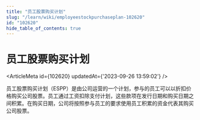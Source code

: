 ```yaml
---
title: "员工股票购买计划"
slug: "/learn/wiki/employeestockpurchaseplan-102620"
id: "102620"
hide_table_of_contents: true
---
```



# 员工股票购买计划

<ArticleMeta id={102620} updatedAt={'2023-09-26 13:59:02'} />
<div className='border-solid border-b border-t-0 my-4 border-[var(--ifm-color-gray-300)]' />

员工股票购买计划（ESPP）是由公司运营的一个计划，参与的员工可以以折扣价格购买公司股票。员工通过工资扣除支付计划，这些款项在发行日期和购买日期之间积累。在购买日期，公司将按照参与员工的要求使用员工积累的资金代表其购买公司股票。
